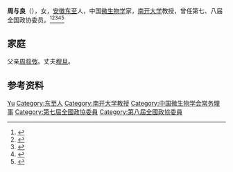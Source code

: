 '''周与良'''（{{bd|1923年||2002年}}），女，[[安徽|安徽]][[东至|东至]]人，中国[[微生物学|微生物学]]家，[[南开大学|南开大学]]教授，曾任第七、八届全国政协委员。<ref>{{Cite book|title=华夏妇女名人词典|author=周行健主编|publisher=华夏出版社|year=1988|isbn=|location=北京|pages=}}</ref><ref>{{Cite book|title=二十世纪中国名人辞典|author=蔡开松, 于信凤主编; 曾卓明, 周溯源, 赵书刚副主编|publisher=辽宁人民出版社|year=1991|isbn=|location=沈阳|pages=}}</ref><ref>{{Cite book|title=二十世纪中华爱国名人辞典|author=宋德慈, 王德林, 郑福林主编|publisher=吉林大学出版社|year=1990|isbn=|location=长春|pages=}}</ref><ref>{{Cite book|title=中华人民共和国职官志|author=何虎生, 李耀东, 向常福主编|publisher=中国社会出版社|year=2003|isbn=9787800883934|location=北京|pages=}}</ref><ref>{{Cite book|title=历届全国政协委员人名辞典|author=|publisher=中国国际广播出版社|year=1996|isbn=9787507813746|location=北京|pages=}}</ref>

== 家庭 ==
父亲[[周叔弢|周叔弢]]。丈夫[[穆旦|穆旦]]。

== 参考资料 ==
{{reflist}}

{{Authority control}}
{{DEFAULTSORT:Zhou周}}
[[Category:周姓|Yu]]
[[Category:东至人|Category:东至人]]
[[Category:南开大学教授|Category:南开大学教授]]
[[Category:中国微生物学会常务理事|Category:中国微生物学会常务理事]]
[[Category:第七屆全國政協委員|Category:第七屆全國政協委員]]
[[Category:第八屆全國政協委員|Category:第八屆全國政協委員]]

{{中国人物小作品}}